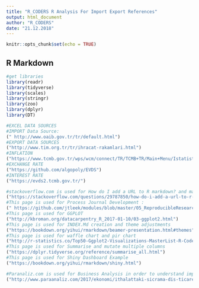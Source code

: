 ```yaml
---
title: "R_CODERS R Analysis For Import Export References"
output: html_document
author: "R_CODERS"
date: "21.12.2018"
---
```

  
  
```r
knitr::opts_chunk$set(echo = TRUE)

```

## R Markdown


```r
#get libraries
library(readr)
library(tidyverse)
library(scales)
library(stringr)
library(zoo)
library(dplyr)
library(DT)
```



```r
#EXCEL DATA SOURCES 
#IMPORT Data Source:
(" http://www.oaib.gov.tr/tr/default.html")
#EXPORT DATA SOURCES
("http://www.tim.org.tr/tr/ihracat-rakamlari.html")
#INFLATION
("https://www.tcmb.gov.tr/wps/wcm/connect/TR/TCMB+TR/Main+Menu/Istatistikler/Enflasyon+Verileri/Tuketici+Fiyatlari")
#EXCHANGE RATE
("https://github.com/algopoly/EVDS")
#INTEREST RATE
("https://evds2.tcmb.gov.tr/")

```


```r
#stackoverflow.com is used for How do I add a URL to R markdown? and many questions
("https://stackoverflow.com/questions/29787850/how-do-i-add-a-url-to-r-markdown")
#This page is used for Process Journal Development :
(" https://github.com/jtleek/modules/blob/master/05_ReproducibleResearch/Markdown/index.md")
#This page is used for GGPLOT
("http://kbroman.org/datacarpentry_R_2017-01-10/03-ggplot2.html")
#This page is used for INDEX.Md creation and theme adjustments
("https://bookdown.org/yihui/rmarkdown/beamer-presentation.html#themes")
#This page is used for waffle chart and pir chart 
("http://r-statistics.co/Top50-Ggplot2-Visualizations-MasterList-R-Code.html#Pie%20Chart")
#This page is used for Summarise and mutate multiple columns
("https://dplyr.tidyverse.org/reference/summarise_all.html")
#This page is used for Shiny Dashboard Example
("https://bookdown.org/yihui/rmarkdown/shiny.html")


```
```r

#Paranaliz.com is used for Business Analysis in order to understand import, export, inflaton, rates correlation and time changes
("http://www.paraanaliz.com/2017/ekonomi/ithalattaki-sicrama-dis-ticarette-makasi-acti-15739/")

```
